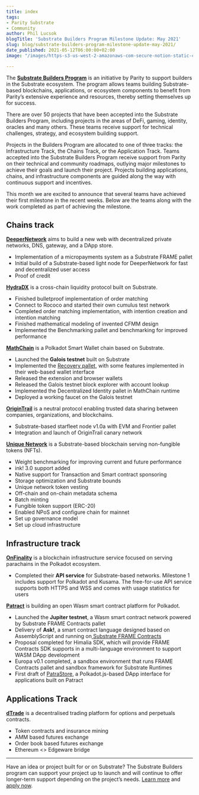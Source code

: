 ```yaml
---
title: index
tags:
- Parity Substrate
- Community
author: Phil Lucsok
blogTitle: 'Substrate Builders Program Milestone Update: May 2021'
slug: blog/substrate-builders-program-milestone-update-may-2021/
date_published: 2021-05-12T06:00:00+02:00
image: "/images/https-s3-us-west-2-amazonaws-com-secure-notion-static-com-99f1da09-305b-4be1-8fc3-5d9a48717296-sbp_blog-25.png"

---
```

The [**Substrate Builders Program**](https://www.substrate.io/builders-program/) is an initiative by Parity to support builders in the Substrate ecosystem. The program allows teams building Substrate-based blockchains, applications, or ecosystem components to benefit from Parity’s extensive experience and resources, thereby setting themselves up for success.

There are over 50 projects that have been accepted into the Substrate Builders Program, including projects in the areas of DeFi, gaming, identity, oracles and many others. These teams receive support for technical challenges, strategy, and ecosystem building support.

Projects in the Builders Program are allocated to one of three tracks: the Infrastructure Track, the Chains Track, or the Application Track. Teams accepted into the Substrate Builders Program receive support from Parity on their technical and community roadmaps, outlying major milestones to achieve their goals and launch their project. Projects building applications, chains, and infrastructure components are guided along the way with continuous support and incentives.

This month we are excited to announce that several teams have achieved their first milestone in the recent weeks. Below are the teams along with the work completed as part of achieving the milestone.

## Chains track

[**DeeperNetwork**](https://deeper.network/) aims to build a new web with decentralized private networks, DNS, gateway, and a DApp store.

* Implementation of a micropayments system as a Substrate FRAME pallet
* Initial build of a Substrate-based light node for DeeperNetwork for fast and decentralized user access
* Proof of credit

[**HydraDX**](https://hydradx.io/) is a cross-chain liquidity protocol built on Substrate.

* Finished bulletproof implementation of order matching
* Connect to Rococo and started their own cumulus test network
* Completed order matching implementation, with intention creation and intention matching
* Finished mathematical modeling of invented CFMM design
* Implemented the Benchmarking pallet and benchmarking for improved performance

[**MathChain**](https://mathchain.org/en/) is a Polkadot Smart Wallet chain based on Substrate.

* Launched the **Galois testnet** built on Substrate
* Implemented the [Recovery pallet](https://www.parity.io/social-recovery-on-substrate/), with some features implemented in their web-based wallet interface
* Released the extension and browser wallets
* Released the Galois testnet block explorer with account lookup
* Implemented the Decentralized Identity pallet in MathChain runtime
* Deployed a working faucet on the Galois testnet

[**OriginTrail**](https://origintrail.io/) is a neutral protocol enabling trusted data sharing between companies, organizations, and blockchains.

* Substrate-based starfleet node v1.0a with EVM and Frontier pallet
* Integration and launch of OriginTrail canary network

[**Unique Network**](https://usetech.com/unique/) is a Substrate-based blockchain serving non-fungible tokens (NFTs).

* Weight benchmarking for improving current and future performance
* ink! 3.0 support added
* Native support for Transaction and Smart contract sponsoring
* Storage optimization and Substrate bounds
* Unique network token vesting
* Off-chain and on-chain metadata schema
* Batch minting
* Fungible token support (ERC-20)
* Enabled NPoS and configure chain for mainnet
* Set up governance model
* Set up cloud infrastructure

## Infrastructure track

[**OnFinality**](https://www.onfinality.io/) is a blockchain infrastructure service focused on serving parachains in the Polkadot ecosystem.

* Completed their **API service** for Substrate-based networks. Milestone 1 includes support for Polkadot and Kusama. The free-for-use API service supports both HTTPS and WSS and comes with usage statistics for users

[**Patract**](https://patract.io/) is building an open Wasm smart contract platform for Polkadot.

* Launched the **Jupiter testnet**, a Wasm smart contract network powered by Substrate FRAME Contracts pallet
* Delivery of **Ask!**, a smart contract language designed based on AssemblyScript and running on[ Substrate FRAME Contracts](https://substrate.dev/docs/en/knowledgebase/smart-contracts/overview#contracts-module)
* Proposal completed for Himalia SDK, which will provide FRAME Contracts SDK supports in a multi-language environment to support WASM DApp development
* Europa v0.1 completed, a sandbox environment that runs FRAME Contracts pallet and sandbox framework for Substrate Runtimes
* First draft of [PatraStore](https://patrastore.io/jupiter-a1), a Polkadot.js-based DApp interface for applications built on Patract

## Applications Track

[**dTrade**](https://dtrade.org/) is a decentralised trading platform for options and perpetuals contracts.

* Token contracts and insurance mining
* AMM based futures exchange
* Order book based futures exchange
* Ethereum <> Edgeware bridge

***

Have an idea or project built for or on Substrate? The Substrate Builders program can support your project up to launch and will continue to offer longer-term support depending on the project’s needs. [Learn more](https://www.substrate.io/builders-program/) and [apply now](https://docs.google.com/forms/d/e/1FAIpQLSfEYJE3X0RQs3Kucqthe4D8zyUcV1yEvyIw98L2X9_78b4BVA/viewform).
